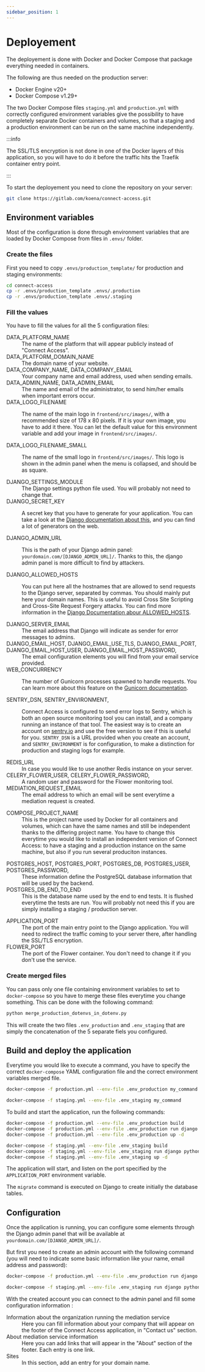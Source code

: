 ```yaml
---
sidebar_position: 1
---
```



# Deployement

The deployement is done with Docker and Docker Compose that package everything needed in containers.

The following are thus needed on the production server:

- Docker Engine v20+
- Docker Compose v1.29+

The two Docker Compose files `staging.yml` and `production.yml` with correctly configured environment variables give the possibility to have completely separate Docker containers and volumes, so that a staging and a production environment can be run on the same machine independently.

:::info

The SSL/TLS encryption is not done in one of the Docker layers of this application, so you will have to do it before the traffic hits the Traefik container entry point.

:::

To start the deployement you need to clone the repository on your server:

```bash
git clone https://gitlab.com/koena/connect-access.git
```

## Environment variables

Most of the configuration is done through environment variables that are loaded by Docker Compose from files in `.envs/` folder.

### Create the files

First you need to copy `.envs/production_template/` for production and staging environments:

```bash
cd connect-access
cp -r .envs/production_template .envs/.production
cp -r .envs/production_template .envs/.staging
```

### Fill the values

You have to fill the values for all the 5 configuration files:

<Tabs>
<TabItem value="data" label="Data" default>

<dl className="description-list">
  <dt>DATA_PLATFORM_NAME</dt>
  <dd>
    The name of the platform that will appear publicly instead of "Connect
    Access".
  </dd>
  <dt>DATA_PLATFORM_DOMAIN_NAME</dt>
  <dd>The domain name of your website.</dd>
  <dt><span className="large-span">DATA_COMPANY_NAME, </span><span className="large-span">DATA_COMPANY_EMAIL</span></dt>
  <dd>Your company name and email address, used when sending emails.</dd>
  <dt><span className="large-span">DATA_ADMIN_NAME, </span><span className="large-span">DATA_ADMIN_EMAIL</span></dt>
  <dd>
    The name and email of the administrator, to send him/her emails when
    important errors occur.
  </dd>
  <dt>DATA_LOGO_FILENAME</dt>
  <dd>

The name of the main logo in `frontend/src/images/`, with a recommended size of 178 x 80 pixels. If it is your own image, you have to add it there. You can let the default value for this environment variable and add your image in `frontend/src/images/`.

  </dd>
  <dt>DATA_LOGO_FILENAME_SMALL</dt>
  <dd>

The name of the small logo in `frontend/src/images/`. This logo is shown in the admin panel when the menu is collapsed, and should be as square.

  </dd>
</dl>

</TabItem>
<TabItem value="django" label="Django">

<dl className="description-list">
  <dt>DJANGO_SETTINGS_MODULE</dt>
  <dd>
    The Django settings python file used. You will probably not need to change
    that.
  </dd>
  <dt>DJANGO_SECRET_KEY</dt>
  <dd>

A secret key that you have to generate for your application. You can take a look at the [Django documentation about this](https://docs.djangoproject.com/en/3.2/ref/settings/#std:setting-SECRET_KEY), and you can find a lot of generators on the web.

  </dd>
  <dt>DJANGO_ADMIN_URL</dt>
  <dd>

This is the path of your Django admin panel: `yourdomain.com/[DJANGO_ADMIN_URL]/`. Thanks to this, the django admin panel is more difficult to find by attackers.

  </dd>
  <dt>DJANGO_ALLOWED_HOSTS</dt>
  <dd>

You can put here all the hostnames that are allowed to send requests to the Django server, separated by commas. You should mainly put here your domain names. This is useful to avoid Cross Site Scripting and Cross-Site Request Forgery attacks. You can find more information in the [Django Documentation abour ALLOWED_HOSTS](https://docs.djangoproject.com/en/3.2/ref/settings/#allowed-hosts).

  </dd>
  <dt>DJANGO_SERVER_EMAIL</dt>
  <dd>The email address that Django will indicate as sender for error messages to admins.</dd>
  <dt><span className="large-span">DJANGO_EMAIL_HOST, </span><span className="large-span">DJANGO_EMAIL_USE_TLS, </span><span className="large-span">DJANGO_EMAIL_PORT, </span><span className="large-span">DJANGO_EMAIL_HOST_USER, </span><span className="large-span">DJANGO_EMAIL_HOST_PASSWORD, </span></dt>
  <dd>The email configuration elements you will find from your email service provided.</dd>
  <dt>WEB_CONCURRENCY</dt>
  <dd>

The number of Gunicorn processes spawned to handle requests. You can learn more about this feature on the [Gunicorn documentation](https://docs.gunicorn.org/en/stable/settings.html#worker-processes).

</dd>
  <dt><span className="large-span">SENTRY_DSN, </span><span className="large-span">SENTRY_ENVIRONMENT, </span></dt>
  <dd>

Connect Access is configured to send error logs to Sentry, which is both an open source monitoring tool you can install, and a company running an instance of that tool. The easiest way is to create an account on [sentry.io](https://sentry.io) and use the free version to see if this is useful for you. `SENTRY_DSN` is a URL provided when you create an account, and `SENTRY_ENVIRONMENT` is for configuration, to make a distinction for production and staging logs for example.

</dd>
  <dt>REDIS_URL</dt>
  <dd>In case you would like to use another Redis instance on your server.</dd>
  <dt><span className="large-span">CELERY_FLOWER_USER, </span><span className="large-span">CELERY_FLOWER_PASSWORD, </span></dt>
  <dd>A random user and password for the Flower monitoring tool.</dd>
  <dt>MEDIATION_REQUEST_EMAIL</dt>
  <dd>The email address to which an email will be sent everytime a mediation request is created.</dd>
</dl>

</TabItem>
<TabItem value="docker" label="Docker">
<dl className="description-list">
  <dt>COMPOSE_PROJECT_NAME</dt>
  <dd>This is the project name used by Docker for all containers and volumes, which can have the same names and still be independent thanks to the differing project name. You have to change this everytime you would like to install an independent version of Connect Access: to have a staging and a production instance on the same machine, but also if you run several produciton instances.</dd>
</dl>
</TabItem>
<TabItem value="postgres" label="Postgres">
<dl className="description-list">
  <dt><span className="large-span">POSTGRES_HOST, </span><span className="large-span">POSTGRES_PORT, </span><span className="large-span">POSTGRES_DB, </span><span className="large-span">POSTGRES_USER, </span><span className="large-span">POSTGRES_PASSWORD, </span></dt>
  <dd>These information define the PostgreSQL database information that will be used by the backend.</dd>
  <dt>POSTGRES_DB_END_TO_END</dt>
  <dd>This is the database name used by the end to end tests. It is flushed everytime the tests are run. You will probably not need this if you are simply installing a staging / production server.</dd>
</dl>
</TabItem>
<TabItem value="traefik" label="Traefik">
<dl className="description-list">
  <dt>APPLICATION_PORT</dt>
  <dd>The port of the main entry point to the Django application. You will need to redirect the traffic coming to your server there, after handling the SSL/TLS encryption.</dd>
  <dt>FLOWER_PORT</dt>
  <dd>The port of the Flower container. You don't need to change it if you don't use the service.</dd>
</dl>
</TabItem>
</Tabs>

### Create merged files

You can pass only one file containing environment variables to set to `docker-compose` so you have to merge these files everytime you change something. This can be done with the following command:

```bash
python merge_production_dotenvs_in_dotenv.py
```

This will create the two files `.env_production` and `.env_staging` that are simply the concatenation of the 5 separate fiels you configured.

## Build and deploy the application

Everytime you would like to execute a command, you have to specify the correct `docker-compose` YAML configuration file and the correct environment variables merged file.

<Tabs>
  <TabItem value="production" label="Production" default>

```bash
docker-compose -f production.yml --env-file .env_production my_command
```

</TabItem>
<TabItem value="staging" label="Staging">

```bash
docker-compose -f staging.yml --env-file .env_staging my_command
```

</TabItem>
</Tabs>

To build and start the application, run the following commands:

<Tabs>
  <TabItem value="production" label="Production" default>

```bash
docker-compose -f production.yml --env-file .env_production build
docker-compose -f production.yml --env-file .env_production run django python backend/manage.py migrate
docker-compose -f production.yml --env-file .env_production up -d
```

</TabItem>
<TabItem value="staging" label="Staging">

```bash
docker-compose -f staging.yml --env-file .env_staging build
docker-compose -f staging.yml --env-file .env_staging run django python backend/manage.py migrate
docker-compose -f staging.yml --env-file .env_staging up -d
```

</TabItem>
</Tabs>

The application will start, and listen on the port specified by the `APPLICATION_PORT` environment variable.

The `migrate` command is executed on Django to create initially the database tables.

## Configuration

Once the application is running, you can configure some elements through the Django admin panel that will be available at `yourdomain.com/[DJANGO_ADMIN_URL]/`.

But first you need to create an admin account with the following command (you will need to indicate some basic information like your name, email address and password):

<Tabs>
  <TabItem value="production" label="Production" default>

```bash
docker-compose -f production.yml --env-file .env_production run django python backend/manage.py createsuperuser
```

</TabItem>
<TabItem value="staging" label="Staging">

```bash
docker-compose -f staging.yml --env-file .env_staging run django python backend/manage.py createsuperuser
```

</TabItem>
</Tabs>

With the created account you can connect to the admin panel and fill some configuration information :

<dl className="description-list">
  <dt>Information about the organization running the mediation service</dt>
  <dd>
    Here you can fill information about your company that will appear on the
    footer of the Connect Access application, in "Contact us" section.
  </dd>
  <dt>About mediation service information</dt>
  <dd>
    Here you can add links that will appear in the "About" section of the
    footer. Each entry is one link.
  </dd>
  <dt>Sites</dt>
  <dd>In this section, add an entry for your domain name.</dd>
</dl>
